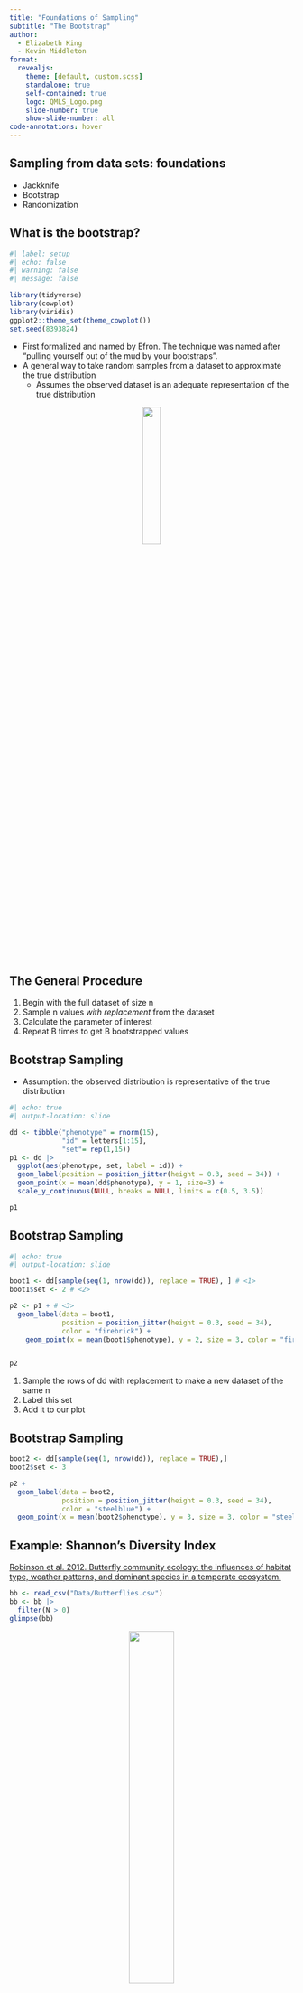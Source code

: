 ```yaml
---
title: "Foundations of Sampling"
subtitle: "The Bootstrap"
author:
  - Elizabeth King
  - Kevin Middleton
format:
  revealjs:
    theme: [default, custom.scss]
    standalone: true
    self-contained: true
    logo: QMLS_Logo.png
    slide-number: true
    show-slide-number: all
code-annotations: hover
---
```


## Sampling from data sets: foundations

- Jackknife
- Bootstrap
- Randomization

## What is the bootstrap?

```r
#| label: setup
#| echo: false
#| warning: false
#| message: false

library(tidyverse)
library(cowplot)
library(viridis)
ggplot2::theme_set(theme_cowplot())
set.seed(8393824)
```

- First formalized and named by Efron. The technique was named after "pulling yourself out of the mud by your bootstraps". 
- A general way to take random samples from a dataset to approximate the true distribution
    - Assumes the observed dataset is an adequate representation of the true distribution

<center>
<img src="https://chronicle.brightspotcdn.com/dims4/default/b7e180a/2147483647/strip/true/crop/544x382+0+0/resize/840x590!/quality/90/?url=http%3A%2F%2Fchronicle-brightspot.s3.amazonaws.com%2F73%2Ff2%2F9e84cc02055987e5f2aaaca55047%2Fdr-martens-black-old.jpg" width="25%" />
</center>


## The General Procedure

1. Begin with the full dataset of size n
1. Sample n values *with replacement* from the dataset
1. Calculate the parameter of interest 
1. Repeat B times to get B bootstrapped values


## Bootstrap Sampling

- Assumption: the observed distribution is representative of the true distribution

```r
#| echo: true
#| output-location: slide

dd <- tibble("phenotype" = rnorm(15),
             "id" = letters[1:15],
             "set"= rep(1,15))
p1 <- dd |>
  ggplot(aes(phenotype, set, label = id)) + 
  geom_label(position = position_jitter(height = 0.3, seed = 34)) +
  geom_point(x = mean(dd$phenotype), y = 1, size=3) +
  scale_y_continuous(NULL, breaks = NULL, limits = c(0.5, 3.5))

p1
```


## Bootstrap Sampling

```r
#| echo: true
#| output-location: slide

boot1 <- dd[sample(seq(1, nrow(dd)), replace = TRUE), ] # <1>
boot1$set <- 2 # <2>

p2 <- p1 + # <3>
  geom_label(data = boot1, 
             position = position_jitter(height = 0.3, seed = 34),
             color = "firebrick") +
    geom_point(x = mean(boot1$phenotype), y = 2, size = 3, color = "firebrick") 


p2
```
1. Sample the rows of dd with replacement to make a new dataset of the same n
2. Label this set 
3. Add it to our plot


## Bootstrap Sampling

```r
boot2 <- dd[sample(seq(1, nrow(dd)), replace = TRUE),]
boot2$set <- 3 

p2 + 
  geom_label(data = boot2,
             position = position_jitter(height = 0.3, seed = 34),
             color = "steelblue") +
  geom_point(x = mean(boot2$phenotype), y = 3, size = 3, color = "steelblue") 

```

## Example: Shannon's Diversity Index

[Robinson et al. 2012. Butterfly community ecology: the influences of habitat type, weather patterns, and dominant species in a temperate ecosystem.](https://onlinelibrary.wiley.com/doi/10.1111/j.1570-7458.2012.01308.x)

```r
bb <- read_csv("Data/Butterflies.csv")
bb <- bb |>
  filter(N > 0)
glimpse(bb)
```

<center>
<img src="https://inaturalist-open-data.s3.amazonaws.com/photos/32614/large.jpg" width="40%" />
</center>


## Example: Shannon's Diversity Index

$$H = -\sum_{i=1}^{N_{species}}{p_i}\ln({p_i})$$
$p_i$ is the relative abundance of the $i$th species

```r
#| echo: true

bb$relA <- bb$N / sum(bb$N)

-sum(bb$relA * log(bb$relA))
```


## Example: Shannon's Diversity Index

```r
#| echo: true

library(boot)

bb_full <- rep(bb$Species, bb$N) # <1>

shanH <- function(sp_list,indicies) { # <2>
  sp_ab <- table(sp_list[indicies]) / length(sp_list)
  return(-sum(sp_ab * log(sp_ab)))
}

shan_bs <- boot(data = bb_full, # <3>
                statistic = shanH,
                R = 1000)
```

1. Create a vector with a list of all individual observations
2. Make a function for calculating the diversity index from a bootstrapped sample
3. Get 1000 bootstrap samples


## Example: Shannon's Diversity Index

```r
bp <- tibble(t = shan_bs$t) |>
  ggplot(aes(t)) +
  geom_histogram(bins = 50, fill = "gray75") +
  xlab("Bootstrapped Diversity Indicies")
bp
```


## Confidence Interval: Standard Method

- Assume the bootstrapped samples are normally distributed

```r
#| echo: true

mu_b <- mean(shan_bs$t)
s_b <- sd(shan_bs$t)
cis <- c(mu_b + qnorm(0.975) * s_b, 
         mu_b - qnorm(0.975) * s_b)

cis

sum(shan_bs$t >= cis[1])
sum(shan_bs$t <= cis[2])
```


## Confidence Interval: Standard Method

- Assume the bootstrapped samples are normally distributed

```r
bp +
  geom_vline(xintercept = cis,
               linewidth = 2,
               color = "firebrick4")
```


## Confidence Interval: Percentile Method

```r
#| echo: true

cis <- c(quantile(shan_bs$t,0.975),
         quantile(shan_bs$t,0.025))

cis

sum(shan_bs$t >= cis[1])
sum(shan_bs$t <= cis[2])
```


## Confidence Interval: Percentile Method

```r
bp +
  geom_vline(xintercept = cis,
               linewidth = 2,
               color = "firebrick4")
```


## Does bootstrapping work in this case?

- Simulate populations with known true species compositions
- Sample as you would in the field
- Try this method
- What percentage of time does the bootstrap confidence interval include the true Shannon index?


## Does bootstrapping work in this case?

![](Images/Shannon_perc.jpg){width=50% fig-align="center"}

[Pla, L. 2004. Bootstrap Confidence intervals for the Shannon biodiversity index: A simulation study. *J Agric Biol Environ Stat* 9:42–56.](https://link.springer.com/article/10.1198/1085711043136)


## Does bootstrapping work in this case?

![](Images/Shannon_table.jpg){width=100% fig-align="center"}

[Palma et al. 2022. New confidence interval methods for Shannon index.](https://arxiv.org/abs/2204.10073)


## General Considerations

- Bootstrap methods assume your observed dataset approximates the true distribution
    - This assumption is not likely for small samples
- Every use case must be shown to be valid via simulation    
- Decisions
    - How many samples?
    - What CI method?
    - How to simulate data to test the method?


## Common Use Cases

- Confidence intervals (most common)
- Hypothesis tests (less common)
    - Support for branches on phylogenetic trees (Felsenstein, J. 1985. Confidence Limits on Phylogenies: An Approach Using the Bootstrap. *Evolution* 39:783–791.)

